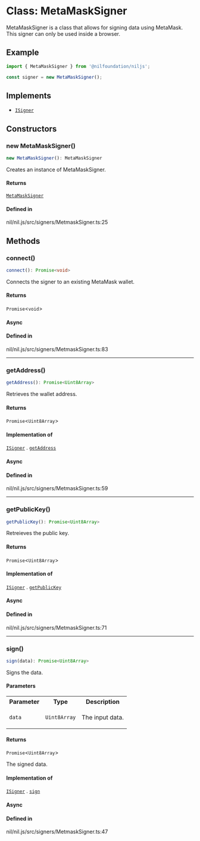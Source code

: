# Class: MetaMaskSigner

MetaMaskSigner is a class that allows for signing data using MetaMask.
This signer can only be used inside a browser.

## Example

```ts
import { MetaMaskSigner } from '@nilfoundation/niljs';

const signer = new MetaMaskSigner();
```

## Implements

- [`ISigner`](../interfaces/ISigner.mdx)

## Constructors

### new MetaMaskSigner()

```ts
new MetaMaskSigner(): MetaMaskSigner
```

Creates an instance of MetaMaskSigner.

#### Returns

[`MetaMaskSigner`](MetaMaskSigner.mdx)

#### Defined in

nil/nil.js/src/signers/MetmaskSigner.ts:25

## Methods

### connect()

```ts
connect(): Promise<void>
```

Connects the signer to an existing MetaMask wallet.

#### Returns

`Promise`\<`void`\>

#### Async

#### Defined in

nil/nil.js/src/signers/MetmaskSigner.ts:83

***

### getAddress()

```ts
getAddress(): Promise<Uint8Array>
```

Retrieves the wallet address.

#### Returns

`Promise`\<`Uint8Array`\>

#### Implementation of

[`ISigner`](../interfaces/ISigner.mdx) . [`getAddress`](../interfaces/ISigner.mdx#getaddress)

#### Async

#### Defined in

nil/nil.js/src/signers/MetmaskSigner.ts:59

***

### getPublicKey()

```ts
getPublicKey(): Promise<Uint8Array>
```

Retreieves the public key.

#### Returns

`Promise`\<`Uint8Array`\>

#### Implementation of

[`ISigner`](../interfaces/ISigner.mdx) . [`getPublicKey`](../interfaces/ISigner.mdx#getpublickey)

#### Async

#### Defined in

nil/nil.js/src/signers/MetmaskSigner.ts:71

***

### sign()

```ts
sign(data): Promise<Uint8Array>
```

Signs the data.

#### Parameters

<table>
<tr>
<th>Parameter</th>
<th>Type</th>
<th>Description</th>
</tr>
<tr>
<td>

`data`

</td>
<td>

`Uint8Array`

</td>
<td>

The input data.

</td>
</tr>
</table>

#### Returns

`Promise`\<`Uint8Array`\>

The signed data.

#### Implementation of

[`ISigner`](../interfaces/ISigner.mdx) . [`sign`](../interfaces/ISigner.mdx#sign)

#### Async

#### Defined in

nil/nil.js/src/signers/MetmaskSigner.ts:47
